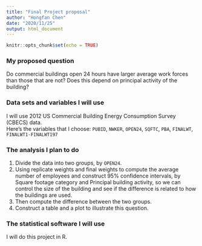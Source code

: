 ---
title: "Final Project proposal"
author: "Hongfan Chen"
date: "2020/11/25"
output: html_document
---

```{r setup, include=FALSE}
knitr::opts_chunk$set(echo = TRUE)
```

### My proposed question

Do commercial buildings open 24 hours have larger average work forces than those that are not?  Does this depend on principal activity of the building?

### Data sets and variables I will use

I will use 2012 US Commercial Building Energy Consumption Survey (CBECS) data.    
Here's the variables that I choose: `PUBID`, `NWKER`, `OPEN24`, `SQFTC`, `PBA`, `FINALWT`, `FINALWT1-FINALWT197`

### The analysis I plan to do

1. Divide the data into two groups, by `OPEN24`.     
2. Using replicate weights and final weights to compute the average number of employees and construct 95% confidence intervals, by Square footage category and Principal building activity, so we can control the size of the building and see if the difference is related to how the buildings are used.    
3. Then compute the difference between the two groups.    
4. Construct a table and a plot to illustrate this question.

### The statistical software I will use

I will do this project in R.